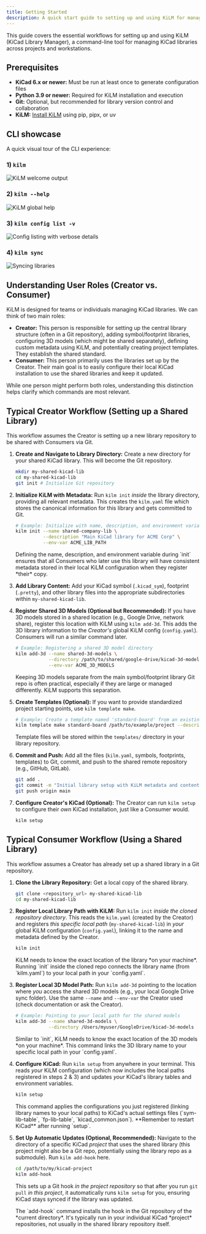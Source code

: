 ```yaml
---
title: Getting Started
description: A quick start guide to setting up and using KiLM for managing KiCad libraries.
---
```



This guide covers the essential workflows for setting up and using KiLM (KiCad Library Manager), a command-line tool for managing KiCad libraries across projects and workstations.

## Prerequisites

- **KiCad 6.x or newer:** Must be run at least once to generate configuration files
- **Python 3.9 or newer:** Required for KiLM installation and execution
- **Git:** Optional, but recommended for library version control and collaboration
- **KiLM:** [Install KiLM](/guides/installation/) using pip, pipx, or uv

## CLI showcase

A quick visual tour of the CLI experience:

### 1) `kilm`

![KiLM welcome output](../../../assets/cli-welcome.png)

### 2) `kilm --help`

![KiLM global help](../../../assets/cli-help.png)

### 3) `kilm config list -v`

![Config listing with verbose details](../../../assets/cli-config-list-verbose.png)

### 4) `kilm sync`

![Syncing libraries](../../../assets/cli-sync.png)

## Understanding User Roles (Creator vs. Consumer)

KiLM is designed for teams or individuals managing KiCad libraries. We can think of two main roles:

- **Creator:** This person is responsible for setting up the central library structure (often in a Git repository), adding symbol/footprint libraries, configuring 3D models (which might be shared separately), defining custom metadata using KiLM, and potentially creating project templates. They establish the shared standard.
- **Consumer:** This person primarily uses the libraries set up by the Creator. Their main goal is to easily configure their local KiCad installation to use the shared libraries and keep it updated.

While one person might perform both roles, understanding this distinction helps clarify which commands are most relevant.

## Typical Creator Workflow (Setting up a Shared Library)

This workflow assumes the Creator is setting up a new library repository to be shared with Consumers via Git.

<Steps>

1.  **Create and Navigate to Library Directory:**
    Create a new directory for your shared KiCad library. This will become the Git repository.

    ```bash
    mkdir my-shared-kicad-lib
    cd my-shared-kicad-lib
    git init # Initialize Git repository
    ```

2.  **Initialize KiLM with Metadata:**
    Run `kilm init` _inside_ the library directory, providing all relevant metadata. This creates the `kilm.yaml` file which stores the canonical information for this library and gets committed to Git.

    ```bash
    # Example: Initialize with name, description, and environment variable
    kilm init --name shared-company-lib \
              --description "Main KiCad library for ACME Corp" \
              --env-var ACME_LIB_PATH
    ```

    <Aside type="note" title="Why provide metadata here?">
      Defining the name, description, and environment variable during `init`
      ensures that all Consumers who later use this library will have consistent
      metadata stored in their local KiLM configuration when they register
      *their* copy.
    </Aside>

3.  **Add Library Content:**
    Add your KiCad symbol (`.kicad_sym`), footprint (`.pretty`), and other library files into the appropriate subdirectories within `my-shared-kicad-lib`.

4.  **Register Shared 3D Models (Optional but Recommended):**
    If you have 3D models stored in a shared location (e.g., Google Drive, network share), register this location with KiLM using `kilm add-3d`. This adds the 3D library information to the _Creator's_ global KiLM config (`config.yaml`). Consumers will run a similar command later.

    ```bash
    # Example: Registering a shared 3D model directory
    kilm add-3d --name shared-3d-models \
                --directory /path/to/shared/google-drive/kicad-3d-models \
                --env-var ACME_3D_MODELS
    ```

    <Aside type="tip" title="3D Model Storage">
      Keeping 3D models separate from the main symbol/footprint library Git repo
      is often practical, especially if they are large or managed differently.
      KiLM supports this separation.
    </Aside>

5.  **Create Templates (Optional):**
    If you want to provide standardized project starting points, use `kilm template make`.

    ```bash
    # Example: Create a template named 'standard-board' from an existing project
    kilm template make standard-board /path/to/example/project --description "Standard ACME Board Template"
    ```

    Template files will be stored within the `templates/` directory in your library repository.

6.  **Commit and Push:**
    Add all the files (`kilm.yaml`, symbols, footprints, templates) to Git, commit, and push to the shared remote repository (e.g., GitHub, GitLab).

    ```bash
    git add .
    git commit -m "Initial library setup with KiLM metadata and content"
    git push origin main
    ```

7.  **Configure Creator's KiCad (Optional):**
    The Creator can run `kilm setup` to configure their _own_ KiCad installation, just like a Consumer would.
    ```bash
    kilm setup
    ```

</Steps>

## Typical Consumer Workflow (Using a Shared Library)

This workflow assumes a Creator has already set up a shared library in a Git repository.

<Steps>

1.  **Clone the Library Repository:**
    Get a local copy of the shared library.

    ```bash
    git clone <repository_url> my-shared-kicad-lib
    cd my-shared-kicad-lib
    ```

2.  **Register Local Library Path with KiLM:**
    Run `kilm init` _inside the cloned repository directory_. This reads the `kilm.yaml` (created by the Creator) and registers _this specific local path_ (`my-shared-kicad-lib`) in _your_ global KiLM configuration (`config.yaml`), linking it to the name and metadata defined by the Creator.

    ```bash
    kilm init
    ```

    <Aside type="caution" title="Why run `init` again?">
      KiLM needs to know the exact location of the library *on your machine*.
      Running `init` inside the cloned repo connects the library name (from
      `kilm.yaml`) to your local path in your `config.yaml`.
    </Aside>

3.  **Register Local 3D Model Path:**
    Run `kilm add-3d` pointing to the location where _you_ access the shared 3D models (e.g., your local Google Drive sync folder). Use the same `--name` and `--env-var` the Creator used (check documentation or ask the Creator).

    ```bash
    # Example: Pointing to your local path for the shared models
    kilm add-3d --name shared-3d-models \
                --directory /Users/myuser/GoogleDrive/kicad-3d-models
    ```

    <Aside type="caution" title="Why run `add-3d` again?">
      Similar to `init`, KiLM needs to know the exact location of the 3D models
      *on your machine*. This command links the 3D library name to your specific
      local path in your `config.yaml`.
    </Aside>

4.  **Configure KiCad:**
    Run `kilm setup` from anywhere in your terminal. This reads _your_ KiLM configuration (which now includes the local paths registered in steps 2 & 3) and updates _your_ KiCad's library tables and environment variables.

    ```bash
    kilm setup
    ```

    <Aside type="note" title="Why run `setup`?">
      This command applies the configurations you just registered (linking
      library names to your local paths) to KiCad's actual settings files
      (`sym-lib-table`, `fp-lib-table`, `kicad_common.json`). **Remember to
      restart KiCad** after running `setup`.
    </Aside>

5.  **Set Up Automatic Updates (Optional, Recommended):**
    Navigate to the directory of a specific KiCad _project_ that uses the shared library (this project might also be a Git repo, potentially using the library repo as a submodule). Run `kilm add-hook` here.
    ```bash
    cd /path/to/my/kicad-project
    kilm add-hook
    ```
    This sets up a Git hook _in the project repository_ so that after you run `git pull` _in this project_, it automatically runs `kilm setup` for you, ensuring KiCad stays synced if the library was updated.
    <Aside type="tip" title="Hook Location">
      The `add-hook` command installs the hook in the Git repository of the
      *current directory*. It's typically run in your individual KiCad *project*
      repositories, not usually in the shared library repository itself.
    </Aside>

</Steps>

